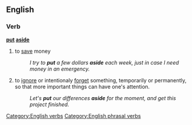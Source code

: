 ==English==

===Verb===
'''[[put]] [[aside]]'''

# to [[save]] money
#:''I try to '''put''' a few dollars '''aside''' each week, just in case I need money in an emergency.''
# to [[ignore]] or intentionaly [[forget]] something, temporarily or permanently, so that more important things can have one's attention.
#:''Let's '''put''' our differences '''aside''' for the moment, and get this project finished.''

[[Category:English verbs]]
[[Category:English phrasal verbs]]